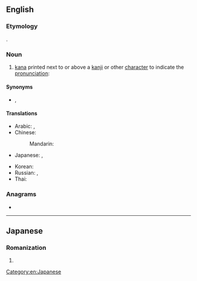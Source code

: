 ==English==
{{wikipedia}}

===Etymology===
{{bor|en|ja|振り仮名|tr=furigana|lit=assigned phonetic character}}.

===Noun===
{{en-noun|-}}

# [[kana]] printed next to or above a [[kanji]] or other [[character]] to indicate the [[pronunciation]]:
#: {{ja-usex|彼、私のこと何か言ってました？|^かれ、 わたし の こと なに か いって ました？|Did he say anything about me?}}

====Synonyms====
* {{l|en|ruby}}, {{l|en|rubi}}

====Translations====
{{trans-top|furigana}}
* Arabic: {{t|ar|فُورِيغَانَا|f|tr=furigānā}}, {{t|ar|فُورِيغَانَا|f|tr=furiḡānā}}
* Chinese:
*: Mandarin: {{t+|cmn|振假名|tr=zhènjiǎmíng|sc=Hani}}
* Japanese: {{t+|ja|振り仮名|tr=ふりがな, furigana}}, {{t+|ja|ルビ|tr=rubi|sc=Jpan}}
{{trans-mid}}
* Korean: {{t|ko|후리가나}}
* Russian: {{t|ru|фурига́на|f}}, {{t+|ru|ру́би|m}}
* Thai: {{t|th|ฟุริงะนะ|tr=fúríngáná}}
{{trans-bottom}}

===Anagrams===
* {{anagrams|en|Garifuna|Garífuna}}

[[Category:en:Japanese]]

----

==Japanese==

===Romanization===
{{ja-romaji}}

# {{ja-romanization of|ふりがな}}
